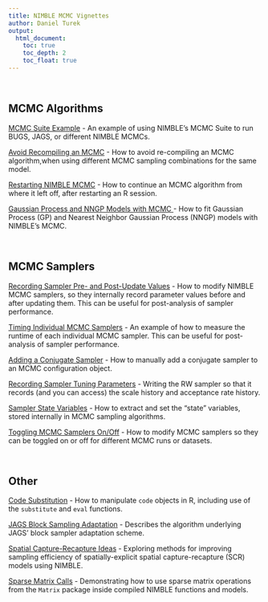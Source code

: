 ```yaml
---
title: NIMBLE MCMC Vignettes
author: Daniel Turek
output:
  html_document:
    toc: true
    toc_depth: 2
    toc_float: true
---
```


<!---
danielturek.github.io/public/nimble_vignettes.html
<a href="URL_GOES_HERE" target="_blank">HYPERLINK_TEXT_OPENS_IN_NEW_TAB</a>
-->

\   

## MCMC Algorithms

<a href="http://danielturek.github.io/public/MCMCsuite/MCMC_suite_example.html" target="_blank">MCMC Suite Example</a> - An example of using NIMBLE's MCMC Suite to run BUGS, JAGS, or different NIMBLE MCMCs.

<a href="http://danielturek.github.io/public/avoidRecompile/avoidRecompileMCMC.html" target="_blank">Avoid Recompiling an MCMC</a> - How to avoid re-compiling an MCMC algorithm,when using different MCMC sampling combinations for the same model.

<a href="http://danielturek.github.io/public/restartingMCMC/restartingMCMC.html" target="_blank">Restarting NIMBLE MCMC</a> - How to continue an MCMC algorithm from where it left off, after restarting an R session.

<a href="https://danielturek.github.io/nngp/analysis/index.html" target="_blank">Gaussian Process and NNGP Models with MCMC </a> - How to fit Gaussian Process (GP) and Nearest Neighbor Gaussian Process (NNGP) models with NIMBLE's MCMC.




\   

## MCMC Samplers

<a href="http://danielturek.github.io/public/recordingSamples/recordingSamples.html" target="_blank">Recording Sampler Pre- and Post-Update Values</a> - How to modify NIMBLE MCMC samplers, so they internally record parameter values before and after updating them.  This can be useful for post-analysis of sampler performance.

<a href="http://danielturek.github.io/public/samplerTimings/samplerTimingsExample.html" target="_blank">Timing Individual MCMC Samplers</a> - An example of how to measure the runtime of each individual MCMC sampler.  This can be useful for post-analysis of sampler performance.

<a href="http://danielturek.github.io/public/addSamplerConjugate/addSamplerConjugate.html" target="_blank">Adding a Conjugate Sampler</a> - How to manually add a conjugate sampler to an MCMC configuration object.

<a href="http://danielturek.github.io/public/RW_record/RW_record.html" target="_blank">Recording Sampler Tuning Parameters</a> - Writing the RW sampler so that it records (and you can access) the scale history and acceptance rate history.

<a href="http://danielturek.github.io/public/samplerVariables/samplerVariables.html" target="_blank">Sampler State Variables</a> - How to extract and set the "state" variables, stored internally in MCMC sampling algorithms.

<a href="http://danielturek.github.io/public/toggleSamplers/toggleSamplers.html" target="_blank">Toggling MCMC Samplers On/Off</a> - How to modify MCMC samplers so they can be toggled on or off for different MCMC runs or datasets.


\   

## Other

<a href="http://danielturek.github.io/public/codeSubstitution/demo.html" target="_blank">Code Substitution</a> - How to manipulate `code` objects in R, including use of the `substitute` and `eval` functions.

<a href="http://danielturek.github.io/public/jags_block_adaptation/jags_block_adaptation.html" target="_blank">JAGS Block Sampling Adaptation</a> - Describes the algorithm underlying JAGS' block sampler adaptation scheme.

<a href="https://nature.berkeley.edu/~pdevalpine/SCR_NIMBLE_ideas/SCR_NIMBLE_ideas.html" target="_blank">Spatial Capture-Recapture Ideas</a> - Exploring methods for improving sampling efficiency of spatially-explicit spatial capture-recapture (SCR) models using NIMBLE.

<a href="danielturek.github.io/public/sparseMatrixCall/sparseMatrixCall.html" target="_blank">Sparse Matrix Calls</a> - Demonstrating how to use sparse matrix operations from the `Matrix` package inside compiled NIMBLE functions and models.




\   

\   

\   

\   

\   

\   

